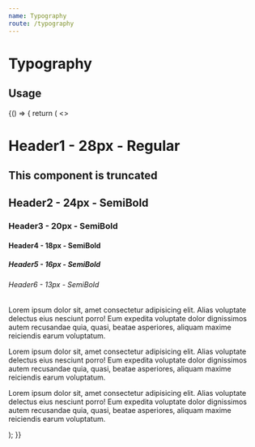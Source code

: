 ```yaml
---
name: Typography
route: /typography
---
```



# Typography

## Usage

<Playground>
  {() => {
    return (
      <>
        <H1>Header1 - 28px - Regular</H1>
        <H2 id="truncated-header" truncate >This component is truncated</H2>
        <H2>Header2 - 24px - SemiBold</H2>
        <H3>Header3 - 20px - SemiBold</H3>
        <H4>Header4 - 18px - SemiBold</H4>
        <H5>Header5 - 16px - SemiBold</H5>
        <H6>Header6 - 13px - SemiBold</H6>
        <P>
          Lorem ipsum dolor sit, amet consectetur adipisicing elit. Alias voluptate
          delectus eius nesciunt porro! Eum expedita voluptate dolor dignissimos autem
          recusandae quia, quasi, beatae asperiores, aliquam maxime reiciendis earum
          voluptatum.
        </P>
        <P id="truncated-paragraph" truncate linesBeforeTruncate={2}>
          Lorem ipsum dolor sit, amet consectetur adipisicing elit. Alias voluptate
          delectus eius nesciunt porro! Eum expedita voluptate dolor dignissimos autem
          recusandae quia, quasi, beatae asperiores, aliquam maxime reiciendis earum
          voluptatum.
        </P>
        <P>
          Lorem ipsum dolor sit, amet consectetur adipisicing elit. Alias voluptate
          delectus eius nesciunt porro! Eum expedita voluptate dolor dignissimos autem
          recusandae quia, quasi, beatae asperiores, aliquam maxime reiciendis earum
          voluptatum.
        </P>
      </>
    );
  }}
</Playground>

